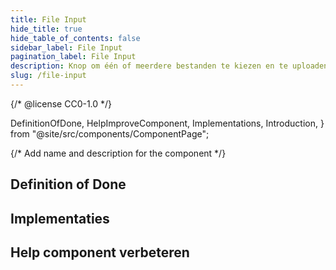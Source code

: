 ```yaml
---
title: File Input
hide_title: true
hide_table_of_contents: false
sidebar_label: File Input
pagination_label: File Input
description: Knop om één of meerdere bestanden te kiezen en te uploaden.
slug: /file-input
---
```


{/* @license CC0-1.0 */}

  DefinitionOfDone,
  HelpImproveComponent,
  Implementations,
  Introduction,
} from "@site/src/components/ComponentPage";

{/* Add name and description for the component */}


<Introduction component={component} headingLevel={1} description={description} />

## Definition of Done

<DefinitionOfDone component={component} headingLevel={3} />

## Implementaties

<Implementations component={component} headingLevel={3} />

## Help component verbeteren

<HelpImproveComponent component={component} headingLevel={3} />
